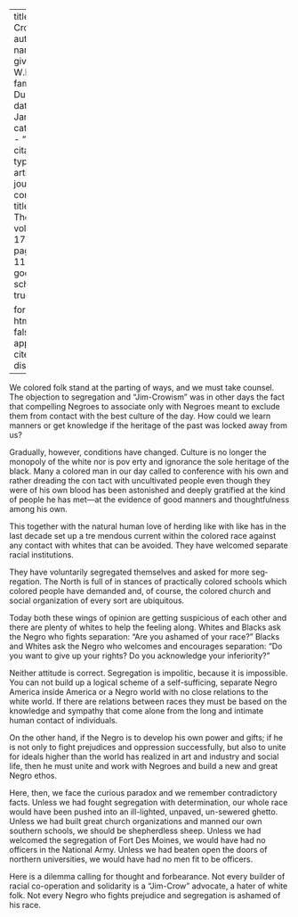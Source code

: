 
---
title: 'Jim Crow'
author:
  - name:
      given: W.E.B.
      family: Du Bois
date: Jan. 1919
categories: 
  - ""
citation: 
  type: article-journal
  container-title: The Crisis
  volume: 17
  issue: 3
  page: 112-13
google-scholar: true

format:
  html:
    toc: false
    appendix-cite-as: display
---


We  colored folk stand at the parting of ways, and we must take counsel. The objection to segregation and "Jim-Crowism" was in other days the fact that compelling Ne­groes to associate only with Negroes meant to exclude them from contact with the best culture of the day. How could we learn manners or get knowledge if the heritage of the past was locked away from us?

Gradually, however, conditions have changed. Culture is no longer the monopoly of the white nor is pov­ erty and ignorance the sole heritage of the black. Many a colored man in our day called to conference with his own and rather dreading the con­ tact with uncultivated people even though they were of his own blood has been astonished and deeply grati­fied at the kind of people he has met---at the evidence of good manners and thoughtfulness among his own.

This together with the natural human love of herding like with like has in the last decade set up a tre­ mendous current within the colored race against any contact with whites that can be avoided. They have wel­comed separate racial institutions.

They have voluntarily segregated themselves and asked for more seg­regation. The North is full of in­ stances of practically colored schools which colored people have demanded and, of course, the colored church and social organization of every sort are ubiquitous.

Today both these wings of opinion are getting suspicious of each other and there are plenty of whites to help the feeling along. Whites and Blacks ask the Negro who fights separation: "Are you ashamed of your race?" Blacks and Whites ask the Negro who welcomes and encourages separation: "Do you want to give up your rights? Do you acknowledge your inferi­ority?"

Neither attitude is correct. Segregation is impolitic, because it is impossible. You can not build up a logical scheme of a self-sufficing, sep­arate Negro America inside America or a Negro world with no close rela­tions to the white world. If there are relations between races they must be based on the knowledge and sym­pathy that come alone from the long and intimate human contact of indi­viduals.

On the other hand, if the Negro is to develop his own power and gifts; if he is not only to fight prejudices and oppression successfully, but also to unite for ideals higher than the world has realized in art and indus­try and social life, then he must unite and work with Negroes and build a new and great Negro ethos.

Here, then, we face the curious paradox and we remember contradictory facts. Unless we had fought segregation with determination, our whole race would have been pushed into an ill-lighted, unpaved, un-sewered ghetto. Unless we had built great church organizations and manned our own southern schools, we should be shepherdless sheep. Unless we had welcomed the segregation of Fort Des Moines, we would have had no officers in the National Army. Unless we had beaten open the doors of northern universities, we would have had no men fit to be officers.

Here is a dilemma calling for thought and forbearance. Not every builder of racial co-operation and solidarity is a "Jim-Crow" advocate, a hater of white folk. Not every Negro who fights prejudice and segregation is ashamed of his race.

